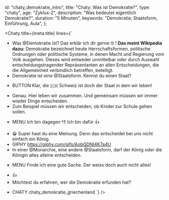 
  id: "chaty_demokratie_intro",
  title: "Chaty: Was ist Demokratie?",
  type: "chaty",
  age: "Zyklus-2",
  description: "Was bedeutet eigentlich Demokratie?",
  duration: "5 Minuten",
  keywords: "Demokratie, Staatsform, Einführung, Aula",
};

<Chaty
  title={meta.title}
  lines={`
- Was @Demokratie ist? Das erklär ich dir gerne 🤓
! **Das meint Wikipedia dazu:**
  Demokratie bezeichnet heute Herrschaftsformen, politische Ordnungen oder politische Systeme, in denen Macht und Regierung vom Volk ausgehen.
  Dieses wird entweder unmittelbar oder durch Auswahl entscheidungstragender Repräsentanten an allen Entscheidungen, die die Allgemeinheit verbindlich betreffen, beteiligt.
- Demokratie ist eine @Staatsform. Kennst du einen Staat?
* BUTTON Klar, die 🇨🇭 Schweiz ist doch der Staat in dem wir leben!
- Genau. Hier leben wir zusammen. Und gemeinsam müssen wir immer wieder Dinge entscheiden.
- Zum Beispiel müssen wir entscheiden, ob Kinder zur Schule gehen sollen.
* MENU
  Ich bin dagegen 👎
  Ich bin dafür 👍
- 😀 Super hast du eine Meinung. Denn das entscheidet bei uns nicht einfach ein König.
- GIPHY https://giphy.com/gifs/AobQDNI4K7a4U
- In einer @Monarchie, eine andere @Staatsform, darf der König oder die Königin alles alleine entscheiden.
* MENU
  Finde ich eine gute Sache.
  Der weiss doch auch nicht alles!
- 👍
- Möchtest du erfahren, wer die Demokratie erfunden hat?
* CHATY chaty_demokratie_griechenland
  `}
/>
